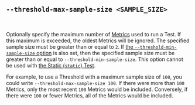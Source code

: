 ## `--threshold-max-sample-size <SAMPLE_SIZE>`

<br />

Optionally specify the maximum number of [Metrics][metric] used to run a Test.
If this maximum is exceeded, the oldest Metrics will be ignored.
The specified sample size must be greater than or equal to `2`.
If [the `--threshold-min-sample-size` option][threshold min sample size option] is also set,
then the specified sample size must be greater than or equal to `--threshold-min-sample-size`.
This option cannot be used with [the Static (`static`) Test][static].

For example, to use a Threshold with a maximum sample size of `100`,
you could write `--threshold-max-sample-size 100`.
If there were more than `100` Metrics, only the most recent `100` Metrics would be included.
Conversely, if there were `100` or fewer Metrics, all of the Metrics would be included.

[metric]: /docs/explanation/benchmarking/#metric

[threshold min sample size option]: #--threshold-min-sample-size-sample-size
[static]: #static
